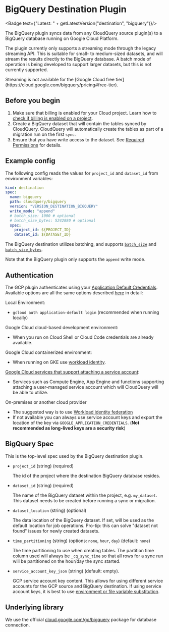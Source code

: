 # BigQuery Destination Plugin


<Badge text={"Latest: " + getLatestVersion("destination", "bigquery")}/>

The BigQuery plugin syncs data from any CloudQuery source plugin(s) to a BigQuery database running on Google Cloud Platform.

The plugin currently only supports a streaming mode through the legacy streaming API. This is suitable for small- to medium-sized datasets, and will stream the results directly to the BigQuery database. A batch mode of operation is being developed to support larger datasets, but this is not currently supported.

<Callout type="info">
Streaming is not available for the [Google Cloud free tier](https://cloud.google.com/bigquery/pricing#free-tier).
</Callout>

## Before you begin

1. Make sure that billing is enabled for your Cloud project. Learn how to [check if billing is enabled on a project](https://cloud.google.com/billing/docs/how-to/verify-billing-enabled).
2. Create a BigQuery dataset that will contain the tables synced by CloudQuery. CloudQuery will automatically create the tables as part of a migration run on the first `sync`.
3. Ensure that you have write access to the dataset. See [Required Permissions](https://cloud.google.com/bigquery/docs/streaming-data-into-bigquery) for details.

## Example config

The following config reads the values for `project_id` and `dataset_id` from environment variables:

```yaml copy
kind: destination
spec:
  name: bigquery
  path: cloudquery/bigquery
  version: "VERSION_DESTINATION_BIGQUERY"
  write_mode: "append"
  # batch_size: 1000 # optional
  # batch_size_bytes: 5242880 # optional
  spec:
    project_id: ${PROJECT_ID}
    dataset_id: ${DATASET_ID}
```

The BigQuery destination utilizes batching, and supports [`batch_size`](/docs/reference/destination-spec#batch_size) and [`batch_size_bytes`](/docs/reference/destination-spec#batch_size_bytes).

Note that the BigQuery plugin only supports the `append` write mode. 

## Authentication

The GCP plugin authenticates using your [Application Default Credentials](https://cloud.google.com/sdk/gcloud/reference/auth/application-default). Available options are all the same options described [here](https://cloud.google.com/docs/authentication/provide-credentials-adc) in detail:

Local Environment:

- `gcloud auth application-default login` (recommended when running locally)

Google Cloud cloud-based development environment:

- When you run on Cloud Shell or Cloud Code credentials are already available.

Google Cloud containerized environment:

- When running on GKE use [workload identity](https://cloud.google.com/kubernetes-engine/docs/how-to/workload-identity).

[Google Cloud services that support attaching a service account](https://cloud.google.com/docs/authentication/provide-credentials-adc#attached-sa):

- Services such as Compute Engine, App Engine and functions supporting attaching a user-managed service account which will CloudQuery will be able to utilize.

On-premises or another cloud provider

- The suggested way is to use [Workload identity federation](https://cloud.google.com/iam/docs/workload-identity-federation)
- If not available you can always use service account keys and export the location of the key via `GOOGLE_APPLICATION_CREDENTIALS`. (**Not recommended as long-lived keys are a security risk**)

## BigQuery Spec

This is the top-level spec used by the BigQuery destination plugin.

- `project_id` (string) (required)

  The id of the project where the destination BigQuery database resides.


- `dataset_id` (string) (required)

  The name of the BigQuery dataset within the project, e.g. `my_dataset`. This dataset needs to be created before running a sync or migration.


- `dataset_location` (string) (optional)

  The data location of the BigQuery dataset. If set, will be used as the default location for job operations. Pro-tip: this can solve "dataset not found" issues for newly created datasets.


- `time_partitioning` (string) (options: `none`, `hour`, `day`) (default: `none`)

  The time partitioning to use when creating tables. The partition time column used will always be `_cq_sync_time` so that all rows for a sync run will be partitioned on the hour/day the sync started.

- `service_account_key_json` (string) (default: empty).

  GCP service account key content. This allows for using different service accounts for the GCP source and BigQuery destination. If using service account keys, it is best to use [environment or file variable substitution](/docs/advanced-topics/environment-variable-substitution).

## Underlying library

We use the official [cloud.google.com/go/bigquery](https://pkg.go.dev/cloud.google.com/go/bigquery) package for database connection.
